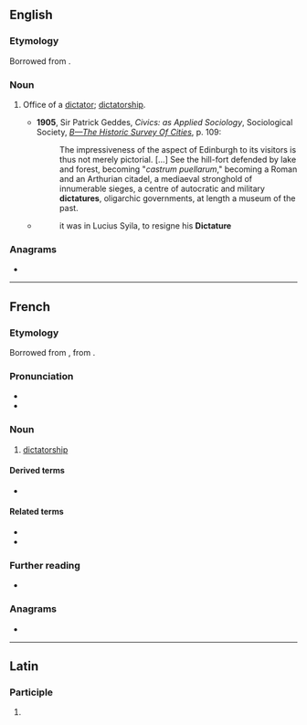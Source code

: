 ==English==

===Etymology===
Borrowed from {{bor|en|fr|dictature}}.

===Noun===
{{en-noun}}

# {{lb|en|obsolete}} Office of a [[dictator]]; [[dictatorship]].
#* '''1905''', Sir Patrick Geddes, ''Civics: as Applied Sociology'', Sociological Society, ''[[s:Civics: as Applied Sociology/Part 1/B—The Historic Survey Of Cities|B—The Historic Survey Of Cities]]'', p. 109:
#*:The impressiveness of the aspect of Edinburgh to its visitors is thus not merely pictorial. […] See the hill-fort defended by lake and forest, becoming "''castrum puellarum''," becoming a Roman and an Arthurian citadel, a mediaeval stronghold of innumerable sieges, a centre of autocratic and military '''dictatures''', oligarchic governments, at length a museum of the past.
#* {{RQ:Bacon Learning}}
#*:it was in Lucius Syila, to resigne his '''Dictature'''

===Anagrams===
* {{anagrams|en|a=acdeirttu|trucidate|urticated}}

----

==French==
{{wikipedia|lang=fr}}

===Etymology===
Borrowed from {{bor|fr|la|dictātūra}}, from {{m|la|dictō}}.

===Pronunciation===
* {{fr-IPA}}
* {{audio|fr|LL-Q150 (fra)-Fhala.K-dictature.wav|Audio}}

===Noun===
{{fr-noun|f}}

# [[dictatorship]]

====Derived terms====
* {{l|fr|dictature du prolétariat}}

====Related terms====
* {{l|fr|dicter}}
* {{l|fr|dictateur}}

===Further reading===
* {{R:TLFi}}

===Anagrams===
* {{l|fr|dictateur}}

{{C|fr|Forms of government}}

----

==Latin==

===Participle===
{{la-part-form|dictātūre}}

# {{inflection of|la|dictātūrus||voc|m|s}}